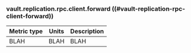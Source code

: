 ### vault.replication.rpc.client.forward ((#vault-replication-rpc-client-forward))

Metric type | Units | Description
----------- | ----- | -----------
BLAH     | BLAH    | BLAH